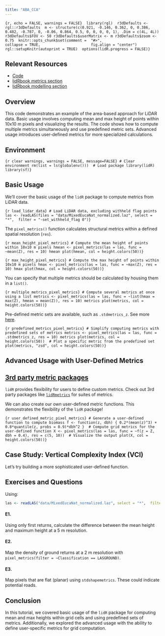 ```yaml
---
title: "ABA_CCA"
---
```


```{r, echo = FALSE, warnings = FALSE}  library(rgl)  r3dDefaults <- rgl::r3dDefaults  m <- structure(c(0.921, -0.146, 0.362, 0, 0.386, 0.482, -0.787, 0, -0.06, 0.864, 0.5, 0, 0, 0, 0, 1), .Dim = c(4L, 4L)) r3dDefaults$FOV <- 50 r3dDefaults$userMatrix <- m r3dDefaults$zoom <- 0.75  knitr::opts_chunk$set(comment =  "#>",                       collapse = TRUE,                       fig.align = "center")   rgl::setupKnitr(autoprint = TRUE)  options(lidR.progress = FALSE)}
```

## Relevant Resources

-   [Code](https://github.com/tgoodbody/lidRtutorial/blob/master/R/03_aba.R)
-   [lidRbook metrics section](https://r-lidar.github.io/lidRbook/modeling-aba.html)
-   [lidRbook modelling section](https://r-lidar.github.io/lidRbook/modeling-aba.html)

## Overview

This code demonstrates an example of the area-based approach for LiDAR data. Basic usage involves computing mean and max height of points within 10x10 m pixels and visualizing the results. The code shows how to compute multiple metrics simultaneously and use predefined metric sets. Advanced usage introduces user-defined metrics for more specialized calculations.

## Environment

```{r clear warnings, warnings = FALSE, message=FALSE} # Clear environment rm(list = ls(globalenv()))  # Load package library(lidR) library(sf)}
```

## Basic Usage

We'll cover the basic usage of the `lidR` package to compute metrics from LiDAR data.

```{r load_lidar_data} # Load LiDAR data, excluding withheld flag points las <- readLAS(files = "data/MixedEucaNat_normalized.laz", select = "*",  filter = "-set_withheld_flag 0")}
```

The `pixel_metrics()` function calculates structural metrics within a defined spatial resolution (`res`).

```{r mean_height_pixel_metrics} # Compute the mean height of points within 10x10 m pixels hmean <- pixel_metrics(las = las, func = ~mean(Z), res = 10) hmean plot(hmean, col = height.colors(50))}
```

```{r max_height_pixel_metrics} # Compute the max height of points within 10x10 m pixels hmax <- pixel_metrics(las = las, func = ~max(Z), res = 10) hmax plot(hmax, col = height.colors(50))}
```

You can specify that multiple metrics should be calculated by housing them in a `list()`.

```{r multiple_metrics_pixel_metrics} # Compute several metrics at once using a list metrics <- pixel_metrics(las = las, func = ~list(hmax = max(Z), hmean = mean(Z)), res = 10) metrics plot(metrics, col = height.colors(50))}
```

Pre-defined metric sets are available, such as `.stdmetrics_z`. See more [here](https://github.com/r-lidar/lidR/wiki/stdmetrics).

```{r predefined_metrics_pixel_metrics} # Simplify computing metrics with predefined sets of metrics metrics <- pixel_metrics(las = las, func = .stdmetrics_z, res = 10) metrics plot(metrics, col = height.colors(50))  # Plot a specific metric from the predefined set plot(metrics, "zsd", col = height.colors(50))}
```

## Advanced Usage with User-Defined Metrics

::: callout-tip
## [3rd party metric packages](https://r-lidar.github.io/lidRbook/metrics.html#metrics-3rd-party)

`lidR` provides flexibility for users to define custom metrics. Check out 3rd party packages like [`lidRmetrics`](https://github.com/ptompalski/lidRmetrics) for suites of metrics.
:::

We can also create our own user-defined metric functions. This demonstrates the flexibility of the `lidR` package!

```{r user_defined_metric_pixel_metrics} # Generate a user-defined function to compute biomass f <- function(z, dbh) { 0.2*(mean(z)^3) + 0.8*quantile(z, probs = 0.9)*dbh^2 }  # Compute grid metrics for the user-defined function X <- pixel_metrics(las = las, func = ~f(z = Z, dbh = 0.4), res = c(5, 10))  # Visualize the output plot(X, col = height.colors(50))}
```

## Case Study: Vertical Complexity Index (VCI)

Let's try building a more sophisticated user-defined function.

## Exercises and Questions

Using:

``` r
las <- readLAS("data/MixedEucaNat_normalized.laz", select = "*",  filter = "-set_withheld_flag 0")
```

#### E1.

Using only first returns, calculate the difference between the mean height and maximum height at a 5 m resolution.

#### E2.

Map the density of ground returns at a 2 m resolution with `pixel_metrics(filter = ~Classification == LASGROUND)`.

#### E3.

Map pixels that are flat (planar) using `stdshapemetrics`. These could indicate potential roads.

## Conclusion

In this tutorial, we covered basic usage of the `lidR` package for computing mean and max heights within grid cells and using predefined sets of metrics. Additionally, we explored the advanced usage with the ability to define user-specific metrics for grid computation.
